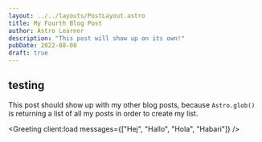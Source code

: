 ```yaml
---
layout: ../../layouts/PostLayout.astro
title: My Fourth Blog Post
author: Astro Learner
description: "This post will show up on its own!"
pubDate: 2022-08-08
draft: true
---
```



## testing

This post should show up with my other blog posts, because `Astro.glob()` is returning a list of all my posts in order to create my list.

<Greeting client:load messages={["Hej", "Hallo", "Hola", "Habari"]} />
